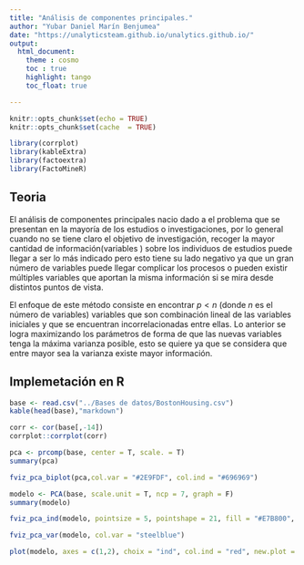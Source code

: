 ```yaml
---
title: "Análisis de componentes principales."
author: "Yubar Daniel Marín Benjumea"
date: "https://unalyticsteam.github.io/unalytics.github.io/"
output: 
  html_document:
    theme : cosmo
    toc : true
    highlight: tango
    toc_float: true

---
```


```r
knitr::opts_chunk$set(echo = TRUE)
knitr::opts_chunk$set(cache  = TRUE)
```

```r
library(corrplot)
library(kableExtra)
library(factoextra)
library(FactoMineR)
```


## Teoria

El análisis de componentes principales nacio dado a el problema que se presentan en la mayoría de los estudios o investigaciones, por lo general cuando no se tiene claro  el objetivo de investigación, recoger la mayor cantidad de información(variables ) sobre los individuos de estudios puede llegar  a ser lo más indicado  pero esto tiene su lado negativo ya que un gran número de variables puede llegar complicar los procesos o pueden existir múltiples variables que aportan la misma información si se mira desde distintos puntos de vista.

El enfoque de este método consiste en encontrar $p<n$ (donde $n$ es el número de variables) variables que son combinación lineal de las variables iniciales y que se encuentran incorrelacionadas entre ellas. Lo anterior se logra maximizando los parámetros de forma de que las nuevas variables tenga la máxima varianza posible, esto se quiere ya que se considera que entre mayor sea la varianza existe mayor información.




## Implemetación en R

```r
base <- read.csv("../Bases de datos/BostonHousing.csv")
kable(head(base),"markdown")

```

```r
corr <- cor(base[,-14])
corrplot::corrplot(corr)

```


```r
pca <- prcomp(base, center = T, scale. = T)
summary(pca)
```

```r
fviz_pca_biplot(pca,col.var = "#2E9FDF", col.ind = "#696969")
```
```r
modelo <- PCA(base, scale.unit = T, ncp = 7, graph = F)
summary(modelo)
```

```r
fviz_pca_ind(modelo, pointsize = 5, pointshape = 21, fill = "#E7B800", repel = F)
```

```r
fviz_pca_var(modelo, col.var = "steelblue")
```

```r
plot(modelo, axes = c(1,2), choix = "ind", col.ind = "red", new.plot = T, select = "cos2 0.1")
```

